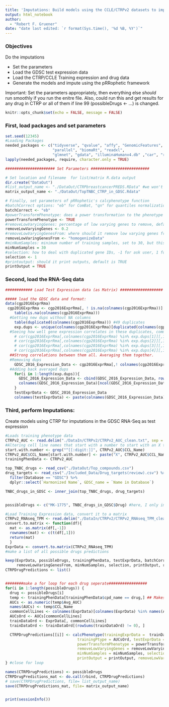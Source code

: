 ```yaml
---
title: 'Imputations: Build models using the CCLE/CTRPv2 datasets to impute drug response in GDSC cell lines'
output: html_notebook 
author:
  - "Robert F. Gruener"
date: "date last edited: `r format(Sys.time(), '%d %B, %Y')`"
---
```


### Objectives

Do the imputations

 * Set the parameters
 * Load the GDSC test expression data
 * Load the CTRP/CCLE Training expression and drug data
 * Generate the models and impute using the pRRophetic framework

Important: Set the parameters appropriately, then everything else *should* run smoothly if you run the enitre file. Also, could run this and get results for any drug in CTRP or all of them if line 99 (possibleDrugs <- ...) is changed. 

```r
knitr::opts_chunk$set(echo = FALSE, message = FALSE)
```

### First, load packages and set parameters
```r
set.seed(12345)
#Loading Packages
needed_packages <- c("tidyverse", "qvalue", "affy", "GenomicFeatures", "org.Hs.eg.db", "TxDb.Hsapiens.UCSC.hg19.knownGene", 
                     "parallel", "biomaRt", "readxl", 
                     "glmnet", "gdata", "illuminaHumanv4.db" ,"car", "ridge", "preprocessCore", "genefilter", "sva", "pRRophetic")
lapply(needed_packages, require, character.only = TRUE)

###################### Set Parameters ##########################

# Set location and filename  for list/matrix R.data output 
dir.create("DataOut")
#list_output_name <- "./DataOut/CTRPbreastcancerPREDS.RData" #we won't be using the list, but you can save it if you so choose 
matrix_output_name <- "./DataOut/TopTNBC_CTRP_in_GDSC.Rdata"

# Finally, set parameters of pRRophetic's calcphenotype function 
#batchCorrect options: "eb" for ComBat, "qn" for quantiles normalization, "standardize", or "none"
batchCorrect <- "eb"
#powerTransformPhenotype: does a power transformation to the phenotype data, recommended over log transformations by the literture for use in Ridge regression 
powerTransformPhenotype <- TRUE
#removeLowVaryingGenes: percentage of low varying genes to remove, default is at 0.2 
removeLowVaryingGenes <- 0.2
#removeLowVaryingGenesFrom: where should it remove low varying genes from "homogenizeData" or "rawData"
removeLowVaringGenesFrom <- "homogenizeData"
#minNumSamples: minimum number of training samples, set to 30, but this shouldn't be an issue since the there are many samples 
minNumSamples = 30
#selection: how to deal with duplicated gene IDs, -1 for ask user, 1 for summarize by mean, 2 for disregard duplicates
selection <- 1
#printoutput: should it print outputs, default is TRUE
printOutput = TRUE


```

### Second, load the RNA-Seq data

```r
############ Load Test Expression data (as Matrix) ###################

##### load the GDSC data and format:
data(cgp2016ExprRma)
 cgp2016ExprRma <- cgp2016ExprRma[, ! is.na(colnames(cgp2016ExprRma))]
    table(is.na(colnames(cgp2016ExprRma)))
  #Getting new dups without NA columns
    table(duplicated(colnames(cgp2016ExprRma))) #49 duplicates
    exp.dups <- unique(colnames(cgp2016ExprRma)[duplicated(colnames(cgp2016ExprRma))])
  #Seeing how well gene expression correlates in these duplicates, commented out code would show they correlate well
    # cor(cgp2016ExprRma[,colnames(cgp2016ExprRma) %in% exp.dups[1]][,1], cgp2016ExprRma[,colnames(cgp2016ExprRma) %in% exp.dups[1]][,2])
    # cor(cgp2016ExprRma[,colnames(cgp2016ExprRma) %in% exp.dups[2]][,1], cgp2016ExprRma[,colnames(cgp2016ExprRma) %in% exp.dups[2]][,2])
    # cor(cgp2016ExprRma[,colnames(cgp2016ExprRma) %in% exp.dups[3]][,1], cgp2016ExprRma[,colnames(cgp2016ExprRma) %in% exp.dups[3]][,2])
    # cor(cgp2016ExprRma[,colnames(cgp2016ExprRma) %in% exp.dups[4]][,1], cgp2016ExprRma[,colnames(cgp2016ExprRma) %in% exp.dups[4]][,2])
  ##Strong correlations between them all. Averaging them together.
  #Removing dups
    GDSC_2016_Expression_Data <- cgp2016ExprRma[,! colnames(cgp2016ExprRma) %in% exp.dups]
  #Adding back averaged dups
    for(i in 1:length(exp.dups)){
      GDSC_2016_Expression_Data <- cbind(GDSC_2016_Expression_Data, rowMeans(cgp2016ExprRma[,colnames(cgp2016ExprRma) %in% exp.dups[i]]))
      colnames(GDSC_2016_Expression_Data)[ncol(GDSC_2016_Expression_Data)] <- exp.dups[i]
    }
    testExprData <- GDSC_2016_Expression_Data
    colnames(testExprData) <- paste(colnames(GDSC_2016_Expression_Data), "test", sep = "_") #The Test expression dataset cannot have the same names as the traning expression dataset, so adding "test" prevents that. The imputation framework below only does batch correction across all the cell lines; luckily, the models are built for every test subject separately and independently. That is, we can still perform an analysis of non-overlapping cell lines even if we impute in all. We will impute in all the cell lines then because of this and since the overlap is coming from two completely independent datasets. 

```

### Third, perform Imputations:

Create models using CTRP for imputations in the GDSC RNA-Seq as test expression

```r

#Loads training phenotype data 
CTRPv2_AUC <- read.delim("./DataIn/CTRPv2/CTRPv2_AUC_clean.txt", sep = "\t", stringsAsFactors = F)
#Altering cell line names that start with a number to start with an X to match rownames of expression data
start.with.number <- grep("^[[:digit:]]", CTRPv2_AUC$CCL_Name)
CTRPv2_AUC$CCL_Name[start.with.number] <- paste("X", CTRPv2_AUC$CCL_Name[start.with.number], sep = "")
trainingPhenData <- CTRPv2_AUC

top_TNBC_drugs <- read_csv("./DataOut/Top_compounds.csv") 
drug_targets <- read_csv("./Included_Data/Drug_targets(review).csv") %>% 
  filter(Database == "GDSC") %>% 
  dplyr::select(`Harmonized Name`, GDSC_name = `Name in Database`) 

TNBC_drugs_in_GDSC <- inner_join(top_TNBC_drugs, drug_targets)


possibleDrugs <- c("MK-1775", TNBC_drugs_in_GDSC$Drug) #here, I only impute for AZD-1775 because it is the only one I present in the paper. To get the values on all 545 drugs in CTRP, use the unique(trainingPhenData$cpd_name) instead

#Load Training Expression data, convert it to a matrix
CTRPv2_RNAseq_TPM <- read.delim("./DataIn/CTRPv2/CTRPv2_RNAseq_TPM_clean.txt",  sep = "\t", stringsAsFactors = F)
convert.to.matrix <- function(df){
  mat <- as.matrix(df[,-1])
  rownames(mat) <- c(t(df[,1]))
  return(mat)
  }
ExprData <- convert.to.matrix(CTRPv2_RNAseq_TPM)
#make a list of all possible drugs predictions

keep(ExprData, possibleDrugs, trainingPhenData, testExprData, batchCorrect, powerTransformPhenotype, 
     removeLowVaringGenesFrom, minNumSamples, selection, printOutput, removeLowVaryingGenes, sure = TRUE)
CTRPDrugPredictions <- list()


########make a for loop for each drug seperate#################
for(i in 1:length(possibleDrugs)) { 
  drug <- possibleDrugs[i]
  temp <- trainingPhenData[trainingPhenData$cpd_name == drug,] ## Makes temp matrix to extract the AUCs easier
  AUCs <- as.numeric(temp$Avg_AUC)
  names(AUCs) <- temp$CCL_Name
  commonCellLines <- colnames(ExprData)[colnames(ExprData) %in% names(AUCs)]
  AUCsOrd <- AUCs[commonCellLines]
  trainDataOrd <- ExprData[, commonCellLines]
  trainDataOrd <- trainDataOrd[(rowSums(trainDataOrd) != 0), ]

  CTRPDrugPredictions[[i]] <- calcPhenotype(trainingExprData =  trainDataOrd, 
                                trainingPtype = AUCsOrd, testExprData = testExprData, batchCorrect = batchCorrect, 
                                powerTransformPhenotype = powerTransformPhenotype, 
                                removeLowVaryingGenes = removeLowVaryingGenes, 
                                minNumSamples = minNumSamples, selection = selection, 
                                printOutput = printOutput, removeLowVaringGenesFrom = removeLowVaringGenesFrom)
} #close for loop

names(CTRPDrugPredictions) <- possibleDrugs
CTRPDrugPredictions_mat <- do.call(rbind, CTRPDrugPredictions)
# save(CTRPDrugPredictions, file= list_output_name)
save(CTRPDrugPredictions_mat, file= matrix_output_name)



```

```r
print(sessionInfo())
```
